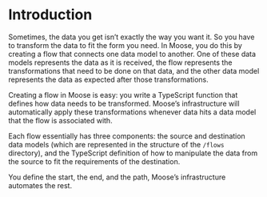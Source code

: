 # Introduction

Sometimes, the data you get isn’t exactly the way you want it. So you have to transform the data to fit the form you need.
In Moose, you do this by creating a flow that connects one data model to another. One of these data models represents the data as it is received, the flow represents the transformations that need to be done on that data, and the other data model represents the data as expected after those transformations.

Creating a flow in Moose is easy: you write a TypeScript function that defines how data needs to be transformed.
Moose’s infrastructure will automatically apply these transformations whenever data hits a data model that the flow is associated with.

Each flow essentially has three components: the source and destination data models (which are represented in the structure of the `/flows` directory), and the TypeScript definition of how to manipulate the data from the source to fit the requirements of the destination.

You define the start, the end, and the path, Moose’s infrastructure automates the rest.
